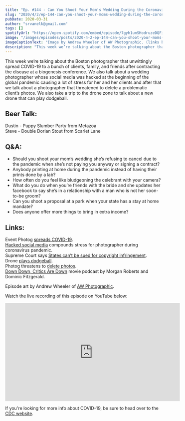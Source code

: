 ```yaml
---
title: "Ep. #144 - Can You Shoot Your Mom's Wedding During the Coronavirus Pandemic?"
slug: "2020/4/2/ep-144-can-you-shoot-your-moms-wedding-during-the-coronavirus-pandemic"
pubDate: 2020-03-31
author: "srvanelk@gmail.com"
tags: []
spotifyUrl: "https://open.spotify.com/embed/episode/7gyh1umSHodruzeDQFiMGb?utm_source=generator"
image: "/images/episodes/posts/2020-4-2-ep-144-can-you-shoot-your-moms-wedding-during-the-coronavirus-pandemic/Andrew+Wheeler+-+2.webp"
imageCaptionText: "Image by Andrew Wheeler of AW Photographic. (links below)"
description: "This week we’re talking about the Boston photographer that unwittingly spread COVID-19 to a bunch of clients, family, and friends after contracting the disease at a biogenesis conference. We also talk about a wedding photographer whose social media was hacked at the beginning of the global pandemic causing a lot of stress for her and her clients and after that we talk about a photographer that threatened to delete a problematic client’s photos. We also take a trip to the drone zone to talk about a new drone that can play dodgeball."
---
```


This week we’re talking about the Boston photographer that unwittingly spread COVID-19 to a bunch of clients, family, and friends after contracting the disease at a biogenesis conference. We also talk about a wedding photographer whose social media was hacked at the beginning of the global pandemic causing a lot of stress for her and her clients and after that we talk about a photographer that threatened to delete a problematic client’s photos. We also take a trip to the drone zone to talk about a new drone that can play dodgeball.

## Beer Talk:  
Dustin - Puppy Slumber Party from Metazoa  
Steve - Double Dorian Stout from Scarlet Lane

## Q&A:
- Should you shoot your mom’s wedding she’s refusing to cancel due to the pandemic when she’s not paying you anyway or signing a contract?
- Anybody printing at home during the pandemic instead of having their prints done by a lab?
- How often do you feel like bludgeoning the celebrant with your camera?
- What do you do when you’re friends with the bride and she updates her facebook to say she’s in a relationship with a man who is not her soon-to-be groom?
- Can you shoot a proposal at a park when your state has a stay at home mandate?
- Does anyone offer more things to bring in extra income?

## Links:
Event Photog [spreads COVID-19](https://petapixel.com/2020/03/24/how-an-event-photographer-unwitting-spread-coronavirus-in-massachusetts/).  
[Hacked social media](https://www.edp24.co.uk/news/hack-compounds-wedding-postponements-for-photographer-1-6576635) compounds stress for photographer during coronavirus pandemic.  
Supreme Court says [States can’t be sued for copyright infringement](https://petapixel.com/2020/03/23/the-supreme-court-just-decided-that-states-cannot-be-sued-for-copyright-infringement/).  
Drone [plays dodgeball](https://petapixel.com/2020/03/25/this-obstacle-avoiding-drone-is-so-fast-it-can-play-dodgeball/).  
Photog threatens to [delete photos](https://www.reddit.com/r/ChoosingBeggars/comments/efx2s2/choosing_beggar_groom_pushes_me_too_far_and_i/).  
[Down Down, Critics Are Down](https://open.spotify.com/show/2FcdoTQD8PsRkg1JmDtXAY) movie podcast by Morgan Roberts and Dominic Fitzgerald.

Episode art by Andrew Wheeler of [AW Photographic](https://www.awphotographic.org.uk/).

Watch the live recording of this episode on YouTube below:

<iframe width="560" height="315" src="https://www.youtube.com/embed/VHOFNJN4_Bo" frameborder="0" allow="autoplay; encrypted-media" allowfullscreen></iframe>

If you're looking for more info about COVID-19, be sure to head over to the [CDC website](https://www.cdc.gov/coronavirus/2019-ncov/index.html).

